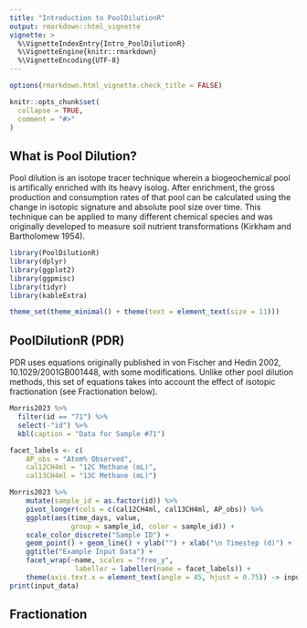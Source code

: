 ```yaml
---
title: "Introduction to PoolDilutionR"
output: rmarkdown::html_vignette
vignette: >
  %\VignetteIndexEntry{Intro_PoolDilutionR}
  %\VignetteEngine{knitr::rmarkdown}
  %\VignetteEncoding{UTF-8}
---
```


```r
options(rmarkdown.html_vignette.check_title = FALSE)

knitr::opts_chunk$set(
  collapse = TRUE,
  comment = "#>"
)
```

## What is Pool Dilution?

Pool dilution is an isotope tracer technique wherein a biogeochemical pool is artifically enriched with its heavy isolog. After enrichment, the gross production and consumption rates of that pool can be calculated using the change in isotopic signature and absolute pool size over time. This technique can be applied to many different chemical species and was originally developed to measure soil nutrient transformations (Kirkham and Bartholomew 1954).  \


```r
library(PoolDilutionR)
library(dplyr)
library(ggplot2)
library(ggpmisc)
library(tidyr)
library(kableExtra)

theme_set(theme_minimal() + theme(text = element_text(size = 11)))
```

## PoolDilutionR (PDR)

PDR uses equations originally published in von Fischer and Hedin 2002, 10.1029/2001GB001448, with some modifications. Unlike other pool dilution methods, this set of equations takes into account the effect of isotopic fractionation (see Fractionation below).  
```r
Morris2023 %>%
  filter(id == "71") %>%
  select(-"id") %>%
  kbl(caption = "Data for Sample #71")
```

```r
facet_labels <- c(
    AP_obs = "Atom% Observed",
    cal12CH4ml = "12C Methane (mL)",
    cal13CH4ml = "13C Methane (mL)")

Morris2023 %>%
    mutate(sample_id = as.factor(id)) %>%
    pivot_longer(cols = c(cal12CH4ml, cal13CH4ml, AP_obs)) %>%
    ggplot(aes(time_days, value,
               group = sample_id, color = sample_id)) +
    scale_color_discrete("Sample ID") +
    geom_point() + geom_line() + ylab("") + xlab("\n Timestep (d)") +
    ggtitle("Example Input Data") +
    facet_wrap(~name, scales = "free_y",
                labeller = labeller(name = facet_labels)) +
    theme(axis.text.x = element_text(angle = 45, hjust = 0.75)) -> input_data
print(input_data)
```

## Fractionation
